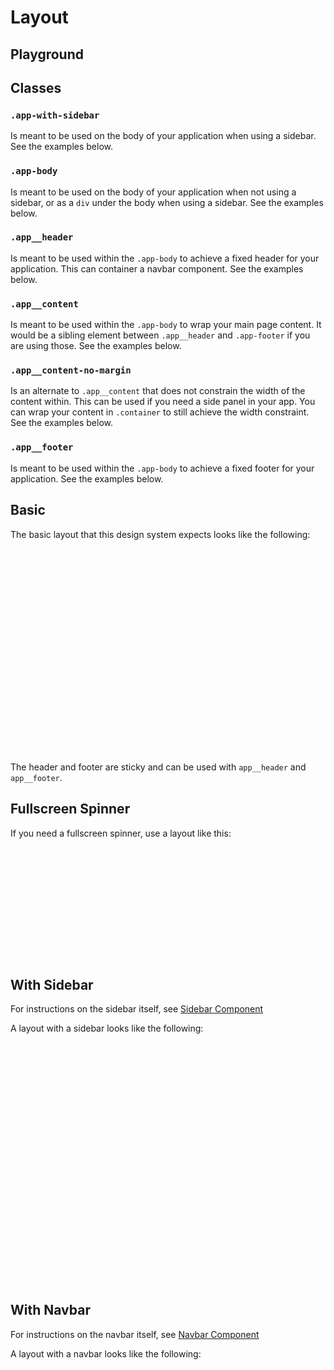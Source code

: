 
<Meta of={LayoutStories} />

# Layout

## Playground

<Canvas of={LayoutStories.Basic} />
<Controls of={LayoutStories.Basic} />

## Classes

### `.app-with-sidebar`

Is meant to be used on the body of your application when using a sidebar. See the examples below.

### `.app-body`

Is meant to be used on the body of your application when not using a sidebar, or as a `div` under the body when using a sidebar. See the examples below.

### `.app__header`

Is meant to be used within the `.app-body` to achieve a fixed header for your application. This can container a navbar component. See the examples below.

### `.app__content`

Is meant to be used within the `.app-body` to wrap your main page content. It would be a sibling element between `.app__header` and `.app-footer` if you are using those. See the examples below.

### `.app__content-no-margin`

Is an alternate to `.app__content` that does not constrain the width of the content within. This can be used if you need a side panel in your app. You can wrap your content in `.container` to still achieve the width constraint. See the examples below.

### `.app__footer`

Is meant to be used within the `.app-body` to achieve a fixed footer for your application. See the examples below.

## Basic

The basic layout that this design system expects looks like the following:

```html
<!doctype html>
<html>
  <head>
    <title>Sample Layout</title>
    <meta content="width=device-width, initial-scale=1" name="viewport" />
  </head>
  <body class="app-body">
    <!-- Alert Flash message here -->
    <!-- Confirm here -->
    <!-- Modal here -->
    <!-- Panel here -->
    <!--
      If your app has a top header, use
      <div class='app__header'></div>
    -->
    <div class="app__content"></div>
    <!--
      If your app has a bottom footer, use
      <div class='app__footer'></div>
    -->
  </body>
</html>
```

<Canvas of={LayoutStories.Basic} />

The header and footer are sticky and can be used with `app__header` and `app__footer`.

## Fullscreen Spinner

If you need a fullscreen spinner, use a layout like this:

```html
<!doctype html>
<html>
  <head>
    <title>Sample Layout</title>
    <meta content="width=device-width, initial-scale=1" name="viewport" />
  </head>
  <body class="app-body items-center justify-center">
    <div class="spinner spinner--large">
      <span class="sr-only">Loading</span>
    </div>
  </body>
</html>
```

<Canvas of={LayoutStories.FullScreenSpinner} />

## With Sidebar

For instructions on the sidebar itself, see [Sidebar Component](?path=/docs/components-sidebar--default-drawer)

A layout with a sidebar looks like the following:

```html
<!doctype html>
<html>
  <head>
    <title>Sample Layout</title>
    <meta content="width=device-width, initial-scale=1" name="viewport" />
  </head>
  <body class="app-with-sidebar">
    <!-- Alert Flash message here -->
    <!-- Confirm here -->
    <!-- Modal here -->
    <!-- Panel here -->
    <div class="sidebar sidebar--{rail or drawer}">...</div>
    <div class="app-body">
      <!--
        If your app has a top header, use
        <div class='app__header'></div>
      -->
      <div class="app__content"></div>
      <!--
        If your app has a bottom footer, use
        <div class='app__footer'></div>
      -->
    </div>
    <!-- You could put the sidebar or some other drawer here as well -->
  </body>
</html>
```

<Canvas of={LayoutStories.Sidebar} />

## With Navbar

For instructions on the navbar itself, see [Navbar Component](?path=/docs/components-navbar--default-navbar)

A layout with a navbar looks like the following:

```html
<!doctype html>
<html>
  <head>
    <title>Sample Layout</title>
    <meta content="width=device-width, initial-scale=1" name="viewport" />
  </head>
  <body class="app-body">
    <!-- Alert Flash message here -->
    <!-- Confirm here -->
    <!-- Modal here -->
    <!-- Panel here -->
    <div class="app__header">
      <div class="navbar">...</div>
    </div>
    <div class="app__content"></div>
    <div class="app__footer"></div>
  </body>
</html>
```

<Canvas of={LayoutStories.Navbar} />
